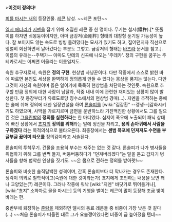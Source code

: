 >'''이것이 정의다!'''

[[피를 마시는 새]]의 등장인물. [[레콘]] 남성. ~~레콘 포탄~~

[[엘시 에더리]]가 [[지멘]]을 잡기 위해 소집한 레콘 중 한 명이다. 무기는 철저(鐵杵).[* 뜻풀이를 하자면 쇠몽둥이이지만, 아마 금강저(金剛杵] 형태의 대칭형 둔기일 가능성이 높다. 잘 보이지도 않는 속도로 빙빙 돌려댔다는 묘사가 있기도 하고, 집어던지자 직선으로 맹렬히 회전하면서 날아갔다는 부분도 그렇고. 금강저의 형태는 [[바즈라]] 문서를 참고.]. 이름의 유래는--주택가-- 아마도 단테의 신곡에 나오는 '주데카'. 정의 구현을 꿈꾸는 주테카로서는 어쩌면 어울리는 이름일지도.

숙원 추구자로서, 숙원은 '''정의 구현'''. 현상범 사냥꾼이다. 다만 작중에서 스스로 밝힌 바에 따르면 본인도 세상을 완벽하게 정의롭게 만들 수 있다는 몽상을 품지는 않는다. 다만 그것이 자신의 숙원이며 옳은 일이기에 묵묵히 현상범을 처단하는 것인듯. 숙원으로 추구할 만큼 정의에 대한 사랑이 남달라, 작중 내내 이에 관련한 재미있는 상황이 많이 발생한다. 첫 등장부터가 유료도로당 징수소에서의 현상범 경매(...). 지멘을 추적하는 중에는 술에 취해 정의에 대한 일장연설을 하여 [[론솔피]]를 [wiki:"김갑환" --갱생--]감화시키기도 하였으며, 사막을 가로지르며 금편을 운반하느라 기진맥진한 상황에서도 그를 일으킨 것은 [[그을린발]]의 '''정의를 실현하라'''는 한 마디였다. 심지어 폭우에 노출되어 패닉 상태에 빠진 상황에서 [[쵸지]]의 '''정의를 위해'''라는 말에 정신을 차리고, '''용의 손아귀에서 사람을 구하겠다''' 라는 목적의식으로 불타오른다. 최종장에서는 '''센범 폭포에 던져져도 수면을 부글부글 끓이며 타오를''' 정의감이라고 서술된다.

론솔피의 투척무기. 건물을 조용히 부수는 재주는 없는 것 같다. 론솔피가 나가 병사들을 위협하기 위해 그를 번쩍 들자, 버둥버둥하다가 "던져버리겠다"는 말을 듣고 갑자기 병사들을 향해 험악한 인상을 짓기도. ~~온 몸으로 전하는 정의를 받아랏!~~

론솔피와 비슷한 솔직담백한 성격이며, 간혹 론솔피보다 더 막나가는 경우도 존재한다. 생각이 의외로 철학적이고(숙원에 대한 것이라든가) 쵸지에게 조언하는 내용을 보면 꽤나 교양있는(?) 레콘이다. 그러나 작중에 워낙 [wiki:"지멘" 바닷가로 뛰어들거나], [wiki:"쵸지" 소화차로 물을 마시는] 등의 기행을 벌이는 레콘이 많이 등장해 조금 빛이 바래는 편.

중반부에 퇴장하는 [[준람]]을 제외하면 엘시의 동료 레콘들 중 비중이 가장 낮은 것 같다(...) ~~처음 론솔피가 떠올린 대로 그가 요술쟁이였다면 비중이 급 높아졌을 텐데~~
